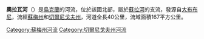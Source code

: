 '''奧拉瓦河'''（{{lang-uk|Олава}}）是[[烏克蘭|烏克蘭]]的河流，位於該國北部，屬於[[蘇拉河_(第聶伯河支流)|蘇拉河]]的支流，發源自[[大布布尼|大布布尼]]，流經[[蘇梅州|蘇梅州]]和[[切爾尼戈夫州|切爾尼戈夫州]]，河道全長40公里，流域面積167平方公里。

{{DEFAULTSORT:Олава (річка)}}
[[Category:蘇梅州河流|Category:蘇梅州河流]]
[[Category:切爾尼戈夫州河流|Category:切爾尼戈夫州河流]]


{{Ukraine-river-stub}}